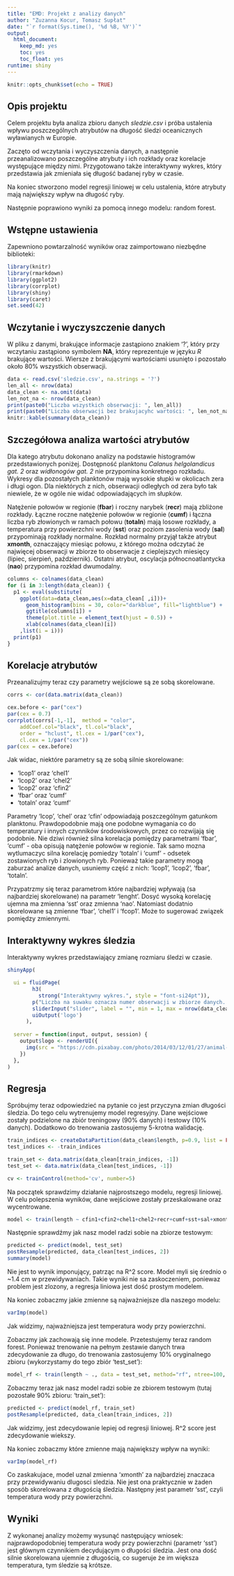 ```yaml
---
title: "EMD: Projekt z analizy danych"
author: "Zuzanna Kocur, Tomasz Supłat"
date: "`r format(Sys.time(), '%d %B, %Y')`"
output:
  html_document:
    keep_md: yes
    toc: yes
    toc_float: yes
runtime: shiny
---
```


```r
knitr::opts_chunk$set(echo = TRUE)
```


## Opis projektu
Celem projektu była analiza zbioru danych *sledzie.csv* i próba ustalenia wpływu poszczególnych atrybutów na długość śledzi oceanicznych wyławianych w Europie.

Zaczęto od wczytania i wyczyszczenia danych, a następnie przeanalizowano poszczególne atrybuty i ich rozkłady oraz korelacje występujące między nimi. Przygotowano także interaktywny wykres, który przedstawia jak zmieniała się długość badanej ryby w czasie.

Na koniec stworzono model regresji liniowej w celu ustalenia, które atrybuty mają największy wpływ na długość ryby.

Następnie poprawiono wyniki za pomocą innego modelu: random forest.

##  Wstępne ustawienia

Zapewniono powtarzalność wyników oraz zaimportowano niezbędne biblioteki:

```r
library(knitr)
library(rmarkdown)
library(ggplot2)
library(corrplot)
library(shiny)
library(caret)
set.seed(42)

```
## Wczytanie i wyczyszczenie danych

W pliku z danymi, brakujące informacje zastąpiono znakiem '?', który przy wczytaniu zastąpiono symbolem **NA**, który reprezentuje w języku *R* brakujące wartości. Wiersze z brakującymi wartościami usunięto i pozostało około 80% wszystkich obserwacji.

```r
data <- read.csv('sledzie.csv', na.strings = '?')
len_all <- nrow(data)
data_clean <- na.omit(data)
len_not_na <- nrow(data_clean)
print(paste0("Liczba wszystkich obserwacji: ", len_all))
print(paste0("Liczba obserwacji bez brakujacyhc wartości: ", len_not_na))
knitr::kable(summary(data_clean))
```

## Szczegółowa analiza wartości atrybutów

Dla katego atrybutu dokonano analizy na podstawie histogramów przedstawionych poniżej. Dostępność planktonu *Calanus helgolandicus gat. 2* oraz *widłonogów gat. 2* nie przypomina konkretnego rozkładu. Wykresy dla pozostałych planktonów mają wysokie słupki w okolicach zera i długi ogon. Dla niektórych z nich, obserwacji odległych od zera było tak niewiele, że w ogóle nie widać odpowiadających im słupków.

Natężenie połowów w regionie (**fbar**) i roczny narybek (**recr**) mają zbliżone rozkłady. Łączne roczne natężenie połowów w regionie (**cumf**) i łączna liczba ryb złowionych w ramach połowu (**totaln**) mają losowe rozkłady, a temperatura przy powierzchni wody (**sst**) oraz poziom zasolenia wody (**sal**) przypominają rozkłady normalne. Rozkład normalny przyjął także atrybut **xmonth**, oznaczający miesiąc połowu, z którego można odczytać że najwięcej obserwacji w zbiorze to obserwacje z cieplejszych miesięcy (lipiec, sierpień, październik). Ostatni atrybut, oscylacja północnoatlantycka (**nao**) przypomina rozkład dwumodalny.

```r
columns <- colnames(data_clean)
for (i in 3:length(data_clean)) {
  p1 <- eval(substitute(
    ggplot(data=data_clean,aes(x=data_clean[ ,i]))+
      geom_histogram(bins = 30, color="darkblue", fill="lightblue") +
      ggtitle(columns[i]) +
      theme(plot.title = element_text(hjust = 0.5)) +
      xlab(colnames(data_clean)[i])
    ,list(i = i)))
  print(p1)
}
```

## Korelacje atrybutów
Przeanalizujmy teraz czy parametry wejściowe są ze sobą skorelowane.

```r
corrs <- cor(data.matrix(data_clean))

cex.before <- par("cex")
par(cex = 0.7)
corrplot(corrs[-1,-1],  method = "color",
    addCoef.col="black", tl.col="black",
    order = "hclust", tl.cex = 1/par("cex"),
    cl.cex = 1/par("cex"))
par(cex = cex.before)
```

Jak widac, niektóre parametry są ze sobą silnie skorelowane:

* 'lcop1' oraz 'chel1'
* 'lcop2' oraz 'chel2'
* 'lcop2' oraz 'cfin2'
* 'fbar' oraz 'cumf'
* 'totaln' oraz 'cumf'

Parametry 'lcop', 'chel' oraz 'cfin' odpowiadają poszczególnym gatunkom planktonu. Prawdopodobnie mają one podobne wymagania co do temperatury i innych czynników środowiskowych, przez co rozwijają się podobnie. Nie dziwi również silna korelacja pomiędzy parametrami 'fbar', 'cumf' - oba opisują natężenie połowów w regionie. Tak samo mozna wytlumaczyc silna korelację pomiedzy 'totaln' i 'cumf' - odsetek zostawionych ryb i zlowionych ryb. Ponieważ takie parametry mogą zaburzać analize danych, usuniemy część z nich: 'lcop1', 'lcop2', 'fbar', 'totaln'.

Przypatrzmy się teraz parametrom które najbardziej wpływają (sa najbardziej skorelowane) na parametr 'lenght'. Dosyć wysoką korelację ujemna ma zmienna 'sst' oraz zmienna 'nao'. Natomiast dodatnio skorelowane są zmienne 'fbar', 'chel1' i 'fcop1'. Może to sugerować związek pomiędzy zmiennymi.

## Interaktywny wykres śledzia
Interaktywny wykres przedstawiający zmianę rozmiaru śledzi w czasie.

```r
shinyApp(

  ui = fluidPage(
        h3(
          strong("Interaktywny wykres.", style = "font-si24pt")),
        p("Liczba na suwaku oznacza numer obserwacji w zbiorze danych. Rysunek przyjmuje szerokość odpowiadającą danej obserwacji."),
        sliderInput("slider", label = "", min = 1, max = nrow(data_clean), value = 1, width = "100%"),
        uiOutput('logo')
      ),
     
  server = function(input, output, session) {
    output$logo <- renderUI({
      img(src = "https://cdn.pixabay.com/photo/2014/03/12/01/27/animal-pet-285797_1280.png", width = 20*as.integer(data_clean$length[input$slider]))
    })
  },
)
```

## Regresja

Spróbujmy teraz odpowiedzieć na pytanie co jest przyczyna zmian długości śledzia. Do tego celu wytrenujemy model regresyjny.  Dane wejściowe zostały podzielone na zbiór treningowy (90% danych) i testowy (10% danych). Dodatkowo do trenowania zastosujemy 5-krotna walidację.

``` r
train_indices <- createDataPartition(data_clean$length, p=0.9, list = FALSE, times=1)
test_indices <- -train_indices

train_set <- data.matrix(data_clean[train_indices, -1])
test_set <- data.matrix(data_clean[test_indices, -1])

cv <- trainControl(method='cv', number=5)
```

Na początek sprawdzimy działanie najprostszego modelu, regresji liniowej. W celu polepszenia wyników, dane wejściowe zostały przeskalowane oraz wycentrowane.

``` r
model <- train(length ~ cfin1+cfin2+chel1+chel2+recr+cumf+sst+sal+xmonth+nao, data = train_set, method="lm", preProcess = c('scale', 'center'), trControl=cv)
```

Następnie sprawdźmy jak nasz model radzi sobie na zbiorze testowym:

```r
predicted <- predict(model, test_set)
postResample(predicted, data_clean[test_indices, 2])
summary(model)
```

Nie jest to wynik imponujący, patrząc na R^2 score. Model myli się średnio o ~1.4 cm w przewidywaniach. Takie wyniki nie sa zaskoczeniem, poniewaz problem jest zlozony, a regresja liniowa jest dość prostym modelem.

Na koniec zobaczmy jakie zmienne są najważniejsze dla naszego modelu:

```r
varImp(model)
```

Jak widzimy, najważniejsza jest temperatura wody przy powierzchni.

Zobaczmy jak zachowają się inne modele. Przetestujemy teraz random forest. Poniewaz trenowanie na pełnym zestawie danych trwa zdecydowanie za długo, do trenowania zastosujemy 10% oryginalnego zbioru (wykorzystamy do tego zbiór 'test_set'):

``` r
model_rf <- train(length ~ ., data = test_set, method="rf", ntree=100, importance= TRUE, trControl=cv)
```

Zobaczmy teraz jak nasz model radzi sobie ze zbiorem testowym (tutaj pozostałe 90% zbioru: 'train_set'):

```r
predicted <- predict(model_rf, train_set)
postResample(predicted, data_clean[train_indices, 2])
```
Jak widzimy, jest zdecydowanie lepiej od regresji liniowej. R^2 score jest zdecydowanie wiekszy.

Na koniec zobaczmy które zmienne mają największy wpływ na wyniki:

```r
varImp(model_rf)
```

Co zaskakujace, model uznal zmienna 'xmonth' za najbardziej znaczaca przy przewidywaniu dlugosci sledzia. Nie jest ona praktycznie w żaden sposób skorelowana z długością śledzia. Następny jest parametr 'sst', czyli temperatura wody przy powierzchni.

## Wyniki
Z wykonanej analizy możemy wysunąć następujący wniosek: najprawdopodobniej temperatura wody przy powierzchni (parametr 'sst') jest głównym czynnikiem decydującym o długości śledzia. Jest ona dość silnie skorelowana ujemnie z długością, co sugeruje że im większa temperatura, tym śledzie są krótsze.
